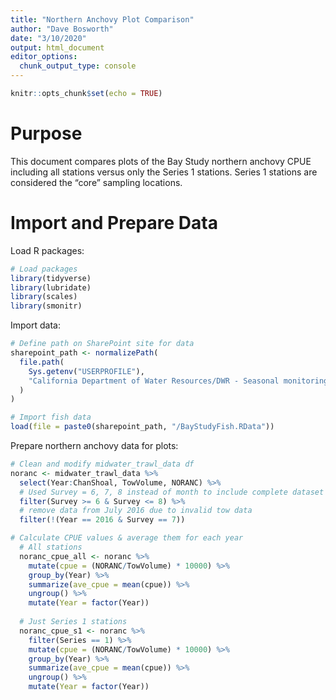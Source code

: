 ```yaml
---
title: "Northern Anchovy Plot Comparison"
author: "Dave Bosworth"
date: "3/10/2020"
output: html_document
editor_options: 
  chunk_output_type: console
---
```


```r
knitr::opts_chunk$set(echo = TRUE)
```

# Purpose
This document compares plots of the Bay Study northern anchovy CPUE including all stations versus only the Series 1 stations. Series 1 stations are considered the "core" sampling locations.

# Import and Prepare Data

Load R packages:
```r
# Load packages
library(tidyverse)
library(lubridate)
library(scales)
library(smonitr)
```

Import data:
```r
# Define path on SharePoint site for data
sharepoint_path <- normalizePath(
  file.path(
    Sys.getenv("USERPROFILE"),
    "California Department of Water Resources/DWR - Seasonal monitoring report - Documents/Data"
  )
)  

# Import fish data
load(file = paste0(sharepoint_path, "/BayStudyFish.RData"))
```

Prepare northern anchovy data for plots:
```r
# Clean and modify midwater_trawl_data df
noranc <- midwater_trawl_data %>% 
  select(Year:ChanShoal, TowVolume, NORANC) %>% 
  # Used Survey = 6, 7, 8 instead of month to include complete dataset
  filter(Survey >= 6 & Survey <= 8) %>% 
  # remove data from July 2016 due to invalid tow data
  filter(!(Year == 2016 & Survey == 7))

# Calculate CPUE values & average them for each year
  # All stations
  noranc_cpue_all <- noranc %>% 
    mutate(cpue = (NORANC/TowVolume) * 10000) %>% 
    group_by(Year) %>% 
    summarize(ave_cpue = mean(cpue)) %>% 
    ungroup() %>% 
    mutate(Year = factor(Year))
  
  # Just Series 1 stations
  noranc_cpue_s1 <- noranc %>% 
    filter(Series == 1) %>% 
    mutate(cpue = (NORANC/TowVolume) * 10000) %>% 
    group_by(Year) %>% 
    summarize(ave_cpue = mean(cpue)) %>% 
    ungroup() %>% 
    mutate(Year = factor(Year))
```












